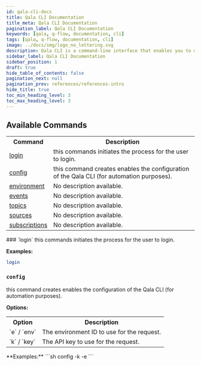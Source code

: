 ```yaml
---
id: qala-cli-docs
title: Qala CLI Documentation
title_meta: Qala CLI Documentation
pagination_label: Qala CLI Documentation
keywords: [qala, q-flow, documentation, cli]
tags: [qala, q-flow, documentation, cli]
image: ../docs/img/logo_no_lettering.svg
description: Qala CLI is a command-line interface that enables you to manage the Q-Flow solution via the terminal. It is suitable for integration into deployment pipelines or for automating certain tasks.
sidebar_label: Qala CLI Documentation
sidebar_position: 1
draft: true
hide_table_of_contents: false
pagination_next: null
pagination_prev: references/references-intro
hide_title: true
toc_min_heading_level: 3
toc_max_heading_level: 3
---
```



<HeroBanner
    title="Qala CLI Documentation"
    tagline="Qala CLI is a command-line interface that enables you to manage the Q-Flow solution via the terminal."
    backgroundColor='transparent'
/>

## Available Commands

<table>
<tr><th>Command</th><th>Description</th></tr>
<tr><td><a href="#login" title="Learn about login">login</a></td><td>this commands initiates the process for the user to 
login.</td></tr>
<tr><td><a href="#config" title="Learn about config">config</a></td><td>this command creates enables the configuration of the Qala CLI 
(for automation purposes).</td></tr>
<tr><td><a href="qala-cli-environment" title="Learn about environment">environment</a></td><td>No description available.</td></tr>
<tr><td><a href="qala-cli-events" title="Learn about events">events</a></td><td>No description available.</td></tr>
<tr><td><a href="qala-cli-topics" title="Learn about topics">topics</a></td><td>No description available.</td></tr>
<tr><td><a href="qala-cli-sources" title="Learn about sources">sources</a></td><td>No description available.</td></tr>
<tr><td><a href="qala-cli-subscriptions" title="Learn about subscriptions">subscriptions</a></td><td>No description available.</td></tr>
</table>
### `login`
this commands initiates the process for the user to 
login.

**Examples:**
```sh
login
```


### `config`
this command creates enables the configuration of the Qala CLI 
(for automation purposes).

**Options:**
<table>
<tr><th>Option</th><th>Description</th></tr>
<tr><td>`e` / `env`</td><td>The environment ID to use for the request.</td></tr>
<tr><td>`k` / `key`</td><td>The API key to use for the request.</td></tr>
</table>
**Examples:**
```sh
config -k <API_KEY> -e <ENV_ID>
```


